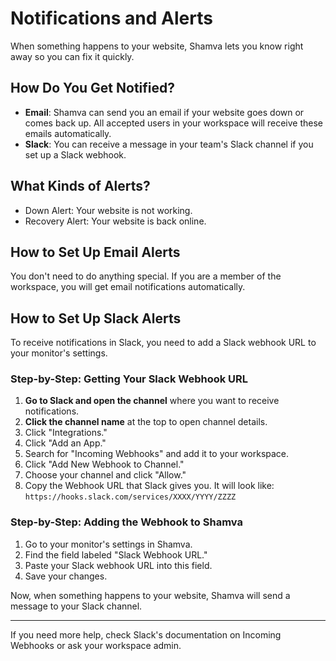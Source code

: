 # Notifications and Alerts

When something happens to your website, Shamva lets you know right away so you can fix it quickly.

## How Do You Get Notified?
- **Email**: Shamva can send you an email if your website goes down or comes back up. All accepted users in your workspace will receive these emails automatically.
- **Slack**: You can receive a message in your team's Slack channel if you set up a Slack webhook.

## What Kinds of Alerts?
- Down Alert: Your website is not working.
- Recovery Alert: Your website is back online.

## How to Set Up Email Alerts
You don't need to do anything special. If you are a member of the workspace, you will get email notifications automatically.

## How to Set Up Slack Alerts
To receive notifications in Slack, you need to add a Slack webhook URL to your monitor's settings.

### Step-by-Step: Getting Your Slack Webhook URL
1. **Go to Slack and open the channel** where you want to receive notifications.
2. **Click the channel name** at the top to open channel details.
3. Click "Integrations."
4. Click "Add an App."
5. Search for "Incoming Webhooks" and add it to your workspace.
6. Click "Add New Webhook to Channel."
7. Choose your channel and click "Allow."
8. Copy the Webhook URL that Slack gives you. It will look like: `https://hooks.slack.com/services/XXXX/YYYY/ZZZZ`

### Step-by-Step: Adding the Webhook to Shamva
1. Go to your monitor's settings in Shamva.
2. Find the field labeled "Slack Webhook URL."
3. Paste your Slack webhook URL into this field.
4. Save your changes.

Now, when something happens to your website, Shamva will send a message to your Slack channel.

---
If you need more help, check Slack's documentation on Incoming Webhooks or ask your workspace admin. 